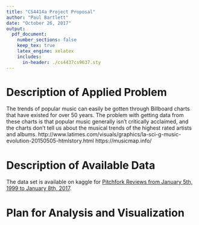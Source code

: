 ```yaml
---
title: "CS4414a Project Proposal"
author: "Paul Bartlett"
date: "October 26, 2017"
output:
  pdf_document: 
    number_sections: false
    keep_tex: true
    latex_engine: xelatex
    includes:
      in-header: ./cs4437cs9637.sty
---
```

# Description of Applied Problem
The trends of popular music can easily be gotten through Billboard charts that have existed for over 50 years. The problem with getting data from these charts is that popular music generally isn't critically acclaimed, and the charts don't tell us about the musical trends of the highest rated artists and albums.
http://www.latimes.com/visuals/graphics/la-sci-g-music-evolution-20150505-htmlstory.html
https://musicmap.info/

# Description of Available Data
The data set is available on kaggle for [Pitchfork Reviews from January 5th, 1999 to January 8th, 2017](https://www.kaggle.com/nolanbconaway/pitchfork-data).

# Plan for Analysis and Visualization